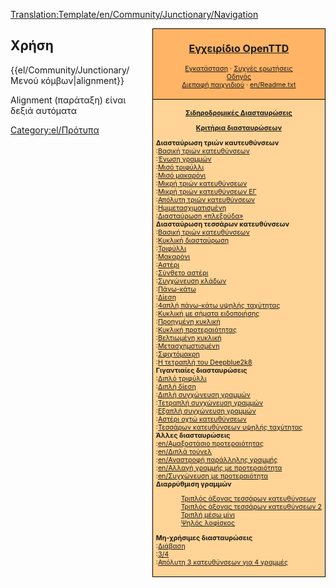 <noinclude>[[Translation:Template/en/Community/Junctionary/Navigation]]</noinclude><noinclude></noinclude>
<div style="float:right; padding-left:12px; background:#ffffff;">
<div style="border:1px solid #000000; background:#ffb466; padding:5px; -moz-border-radius-topleft:5px; -moz-border-radius-topright:5px; font-size: 12pt;">
<center><strong><font size="3">[[el/Manual/Main Page|Εγχειρίδιο OpenTTD]]</font></strong></center>
<div style="font-size: 8pt; text-align: center;">
[[el/Εγκατάσταση|Εγκατάσταση]] &middot; 
[[el/Συχνές ερωτήσεις|Συχνές ερωτήσεις]]<br />
[[el/Οδηγός|Οδηγός]]<br />
[[el/Διεπαφή παιχνιδιού|Διεπαφή παιχνιδιού]] &middot; 
[[en/Readme.txt]]
</div>
</div>
<div style="border:1px solid black; border-top-width: 0px; background:#ffd496; padding:5px; -moz-border-radius-bottomleft:5px; -moz-border-radius-bottomright:8px; font-size: 8pt;">


<center>'''[[el/Community/Junctionary/Main Page|Σιδηροδρομικές Διασταυρώσεις]]'''</center>
<center>'''[[el/Κριτήρια διασταυρώσεων|Κριτήρια διασταυρώσεων]]'''</center>

'''Διασταύρωση τριών καυτευθύνσεων'''<br>
:[[el/Βασική διασταύρωση τριών κατευθύνσεων|Βασική τριών κατευθύνσεων]]<br>
:[[el/Ένωση γραμμών|Ένωση γραμμών]]<br>
:[[el/Μισή διασταύρωση τριφύλλι|Μισό τριφύλλι]]<br>
:[[el/Μισή διασταύρωση μακαρόνι|Μισό μακαρόνι]]<br>
:[[el/Μικρή διασταύρωση τριών κατευθύνσεων|Μικρή τριών κατευθύνσεων]]<br>
:[[el/Μικρή διασταύρωση τριών κατευθύνσεων με ένωση γραμμών|Μικρή τριών κατευθύνσεων ΕΓ]]<br>
:[[el/Απόλυτη διασταύρωση τριών κατευθύνσεων|Απόλυτη τριών κατευθύνσεων]]<br>
:[[el/Ημιμετασχηματισμένη διασταύρωση|Ημιμετασχιματισμένη]]<br>
:[[el/Διασταύρωση «πλεξούδα»|Διασταύρωση «πλεξούδα»]]<br>

'''Διασταύρωση τεσσάρων κατευθύνσεων'''<br>
:[[el/Βασική διασταύρωση τριών κατευθύνσεων|Βασική τριών κατευθύνσεων]]<br>
:[[el/Κυκλική διασταύρωση|Κυκλική διασταύρωση]]<br>
:[[el/Διασταύρωση τριφύλλι|Τριφύλλι]]<br>
:[[el/Διασταύρωση μακαρόνι|Μακαρόνι]]<br>
:[[el/Διασταύρωση αστέρι|Αστέρι]]<br>
:[[el/Σύνθετη διασταύρωση αστέρι|Σύνθετο αστέρι]]<br>
:[[el/Συγχώνευση κλάδων|Συγχώνευση κλάδων]]<br>
:[[el/Πάνω κάτω|Πάνω-κάτω]]<br>
:[[el/Διασταύρωση δίεση|Δίεση]]<br>
:[[el/Τετραπλή διασταύρωση πάνω-κάτω υψηλής ταχύτητας|4απλή πάνω-κάτω υψηλής ταχύτητας]]<br>
:[[el/Κυκλική διασταύρωση με σήματα ειδοποίησης|Κυκλική με σήματα ειδοποιήσης]]<br>
:[[el/Προηγμένη κυκλική διασταύρωση|Προηγμένη κυκλική]]<br>
:[[el/Κυκλική διασταύρωση προτεραιότητας|Κυκλική προτεραιότητας]]<br>
:[[el/Βελτιωμένη κυκλική διασταύρωση|Βελτιωμένη κυκλική]]<br>
:[[el/Μετασχηματισμένη διασταύρωση|Μετασχημστισμένη]]<br>
:[[el/Σφιχτόμακρη διασταύρωση|Σφιχτόμακρη]]<br>
:[[el/Η τετραπλή διασταύρωση του Deepblue2k8|Η τετραπλή του Deepblue2k8]]<br>

'''Γιγαντιαίες διασταυρώσεις'''<br>
:[[en/Διπλή διασταύρωση τριφύλλιEl|Διπλό τριφύλλι]]<br>
:[[el/Διπλή διασταύρωση δίεση|Διπλή δίεση]]<br>
:[[el/Διπλή συγχώνευση γραμμών|Διπλή συγχώνευση γραμμών]]<br>
:[[el/Τετραπλή συγχώνευση γραμμών|Τετραπλή συγχώνευση γραμμών]]<br>
:[[el/Εξαπλή συγχώνευση γραμμών|Εξαπλή συγχώνευση γραμμών]]<br>
:[[el/Διασταύρωση αστέρι οχτώ κατευθύνσεων|Αστέρι οχτώ κατευθύνσεων]]<br>
:[[el/Διασταύρωση τεσσάρων κατευθύνσεων υψηλής ταχύτητας|Τεσσάρων κατευθύνσεων υψηλής ταχύτητας]]<br>

'''Άλλες διασταυρώσεις'''<br>
:[[en/Αμαξοστάσιο προτεραιότητας]]<br>
:[[en/Διπλά τούνελ]]<br>
:[[en/Αναστροφή παράλληλης γραμμής]]<br>
:[[en/Αλλαγή γραμμής με προτεραιότητα]]<br>
:[[en/Συγχώνευση με προτεραιότητα]]<br>

'''Διαρρύθμιση γραμμών'''
:[[el/Τριπλός άξονας τεσσάρων κατευθύνσεων|Τριπλός άξονας τεσσάρων κατευθύνσεων]]<br>
:[[el/Τριπλός άξονας τεσσάρων κατευθύνσεων 2|Τριπλός άξονας τεσσάρων κατευθύνσεων 2]]<br>
:[[el/Τριπλή μέσω μίνι|Τριπλή μέσω μίνι]]<br>
:[[el/Ψηλός λοφίσκος|Ψηλός λοφίσκος]]<br>

'''Μη-χρήσιμες διασταυρώσεις'''<br>
:[[el/Διασταύρωση διάβασης|Διάβαση]]<br>
:[[en/Διασταύρωση 3/4ων|3/4]]<br>
:[[el/Απόλυτη διαστάυρωση τριών κατευθύνσεων για τέσσαρες γραμμές|Απόλυτη 3 κατευθύνσεων για 4 γραμμές]]<br>

</div>
</div>
<noinclude>


==Χρήση==
<nowiki>{{el/Community/Junctionary/Μενού κόμβων|alignment}}</nowiki>

Alignment (παράταξη) είναι δεξιά αυτόματα
[[Category:el/Πρότυπα]]
</noinclude>